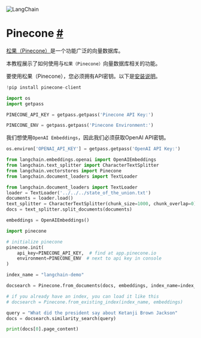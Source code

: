 

<Head>
  <script>
    {
      `(function() {
         var _hmt = _hmt || [];
(function() {
  var hm = document.createElement("script");
  hm.src = "https://hm.baidu.com/hm.js?e60fb290e204e04c5cb6f79b0ac1e697";
  var s = document.getElementsByTagName("script")[0]; 
  s.parentNode.insertBefore(hm, s);
})();
       })();`
    }
  </script>
</Head>

![LangChain](https://pica.zhimg.com/50/v2-56e8bbb52aa271012541c1fe1ceb11a2_r.gif)





Pinecone [#](#pinecone "此标题的永久链接")
===========================

[松果（Pinecone）](https://docs.pinecone.io/docs/overview)是一个功能广泛的向量数据库。

本教程展示了如何使用与`松果（Pinecone）`向量数据库相关的功能。

要使用松果（Pinecone），您必须拥有API密钥。以下是[安装说明](https://docs.pinecone.io/docs/quickstart)。

```python
!pip install pinecone-client

```

```python
import os
import getpass

PINECONE_API_KEY = getpass.getpass('Pinecone API Key:')

```

```python
PINECONE_ENV = getpass.getpass('Pinecone Environment:')

```

我们想使用`OpenAI Embeddings`，因此我们必须获取OpenAI API密钥。

```python
os.environ['OPENAI_API_KEY'] = getpass.getpass('OpenAI API Key:')

```

```python
from langchain.embeddings.openai import OpenAIEmbeddings
from langchain.text_splitter import CharacterTextSplitter
from langchain.vectorstores import Pinecone
from langchain.document_loaders import TextLoader

```

```python
from langchain.document_loaders import TextLoader
loader = TextLoader('../../../state_of_the_union.txt')
documents = loader.load()
text_splitter = CharacterTextSplitter(chunk_size=1000, chunk_overlap=0)
docs = text_splitter.split_documents(documents)

embeddings = OpenAIEmbeddings()

```

```python
import pinecone 

# initialize pinecone
pinecone.init(
    api_key=PINECONE_API_KEY,  # find at app.pinecone.io
    environment=PINECONE_ENV  # next to api key in console
)

index_name = "langchain-demo"

docsearch = Pinecone.from_documents(docs, embeddings, index_name=index_name)

# if you already have an index, you can load it like this
# docsearch = Pinecone.from_existing_index(index_name, embeddings)

query = "What did the president say about Ketanji Brown Jackson"
docs = docsearch.similarity_search(query)

```

```python
print(docs[0].page_content)

```

